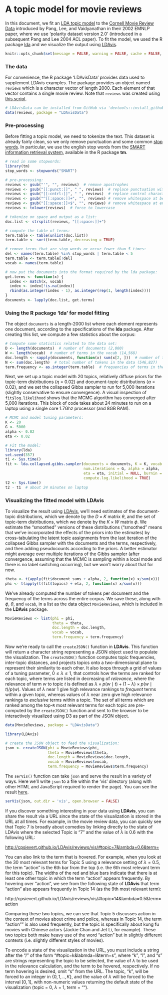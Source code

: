 A topic model for movie reviews
========================================================

In this document, we fit an [LDA topic model](http://en.wikipedia.org/wiki/Latent_Dirichlet_allocation) to the [Cornell Movie Review Data](http://www.cs.cornell.edu/people/pabo/movie-review-data/) introduced by Pang, Lee, and Vaidyanathan in their 2002 EMNLP paper, where we use 'polarity dataset version 2.0' (introduced in a subsequent Pang and Lee 2004 ACL paper). To fit the model, we used the R package [lda](http://cran.r-project.org/web/packages/lda/) and we visualize the output using [LDAvis](https://github.com/cpsievert/LDAvis).

```r
knitr::opts_chunk$set(message = FALSE, warning = FALSE, cache = FALSE, eval = FALSE)
```

### The data

For convenience, the R package 'LDAvisData' provides data used to supplement LDAvis examples. The package provides an object named `reviews` which is a character vector of length 2000. Each element of that vector contains a single movie review. Note that `reviews` was created using [this script](https://github.com/cpsievert/moviereviews/blob/master/data-raw/reviews.R). 

```r
# LDAvisData can be installed from GitHub via 'devtools::install_github("cpsievert/LDAvisData")'
data(reviews, package = "LDAvisData")
```

### Pre-processing

Before fitting a topic model, we need to tokenize the text. This dataset is already fairly clean, so we only remove punctuation and some common [stop words](http://en.wikipedia.org/wiki/Stop_words). In particular, we use the english stop words from the [SMART information retrieval system](http://en.wikipedia.org/wiki/SMART_Information_Retrieval_System), available in the R package **tm**.

```r
# read in some stopwords:
library(tm)
stop_words <- stopwords("SMART")

# pre-processing:
reviews <- gsub("'", "", reviews)  # remove apostrophes
reviews <- gsub("[[:punct:]]", " ", reviews)  # replace punctuation with space
reviews <- gsub("[[:cntrl:]]", " ", reviews)  # replace control characters with space
reviews <- gsub("^[[:space:]]+", "", reviews) # remove whitespace at beginning of documents
reviews <- gsub("[[:space:]]+$", "", reviews) # remove whitespace at end of documents
reviews <- tolower(reviews)  # force to lowercase

# tokenize on space and output as a list:
doc.list <- strsplit(reviews, "[[:space:]]+")

# compute the table of terms:
term.table <- table(unlist(doc.list))
term.table <- sort(term.table, decreasing = TRUE)

# remove terms that are stop words or occur fewer than 5 times:
del <- names(term.table) %in% stop_words | term.table < 5
term.table <- term.table[!del]
vocab <- names(term.table)

# now put the documents into the format required by the lda package:
get.terms <- function(x) {
  index <- match(x, vocab)
  index <- index[!is.na(index)]
  rbind(as.integer(index - 1), as.integer(rep(1, length(index))))
}
documents <- lapply(doc.list, get.terms)
```

### Using the R package 'lda' for model fitting

The object `documents` is a length-2000 list where each element represents one document, according to the specifications of the **lda** package. After creating this list, we compute a few statistics about the corpus:

```r
# Compute some statistics related to the data set:
D <- length(documents)  # number of documents (2,000)
W <- length(vocab)  # number of terms in the vocab (14,568)
doc.length <- sapply(documents, function(x) sum(x[2, ]))  # number of tokens per document [312, 288, 170, 436, 291, ...]
N <- sum(doc.length)  # total number of tokens in the data (546,827)
term.frequency <- as.integer(term.table)  # frequencies of terms in the corpus [8939, 5544, 2411, 2410, 2143, ...]
```

Next, we set up a topic model with 20 topics, relatively diffuse priors for the topic-term distributions ($\eta$ = 0.02) and document-topic distributions ($\alpha$  = 0.02), and we set the collapsed Gibbs sampler to run for 5,000 iterations (slightly conservative to ensure convergence). A visual inspection of `fit$log.likelihood` shows that the MCMC algorithm has converged after 5,000 iterations. This block of code takes about 24 minutes to run on a laptop using a single core 1.7Ghz processor (and 8GB RAM).

```r
# MCMC and model tuning parameters:
K <- 20
G <- 5000
alpha <- 0.02
eta <- 0.02

# Fit the model:
library(lda)
set.seed(357)
t1 <- Sys.time()
fit <- lda.collapsed.gibbs.sampler(documents = documents, K = K, vocab = vocab, 
                                   num.iterations = G, alpha = alpha, 
                                   eta = eta, initial = NULL, burnin = 0,
                                   compute.log.likelihood = TRUE)
t2 <- Sys.time()
t2 - t1  # about 24 minutes on laptop
```

### Visualizing the fitted model with LDAvis

To visualize the result using [LDAvis](https://github.com/cpsievert/LDAvis/), we'll need estimates of the document-topic distributions, which we denote by the $D \times K$ matrix $\theta$, and the set of topic-term distributions, which we denote by the $K \times W$ matrix $\phi$. We estimate the "smoothed" versions of these distributions ("smoothed" means that we've incorporated the effects of the priors into the estimates) by cross-tabulating the latent topic assignments from the last iteration of the collapsed Gibbs sampler with the documents and the terms, respectively, and then adding pseudocounts according to the priors. A better estimator might average over multiple iterations of the Gibbs sampler (after convergence, assuming that the MCMC is sampling within a local mode and there is no label switching occurring), but we won't worry about that for now.

```r
theta <- t(apply(fit$document_sums + alpha, 2, function(x) x/sum(x)))
phi <- t(apply(t(fit$topics) + eta, 2, function(x) x/sum(x)))
```

We've already computed the number of tokens per document and the frequency of the terms across the entire corpus. We save these, along with $\phi$, $\theta$, and `vocab`, in a list as the data object `MovieReviews`, which is included in the **LDAvis** package.

```r
MovieReviews <- list(phi = phi,
                     theta = theta,
                     doc.length = doc.length,
                     vocab = vocab,
                     term.frequency = term.frequency)
```

Now we're ready to call the `createJSON()` function in **LDAvis**. This function will return a character string representing a JSON object used to populate the visualization. The `createJSON()` function computes topic frequencies, inter-topic distances, and projects topics onto a two-dimensional plane to represent their similarity to each other. It also loops through a grid of values of a tuning parameter, $0 \leq \lambda \leq 1$, that controls how the terms are ranked for each topic, where terms are listed in decreasing of *relevance*, where the relevance of term $w$ to topic $t$ is defined as $\lambda \times p(w \mid t) + (1 - \lambda) \times p(w \mid t)/p(w)$. Values of $\lambda$ near 1 give high relevance rankings to *frequent* terms within a given topic, whereas values of $\lambda$ near zero give high relevance rankings to *exclusive* terms within a topic. The set of all terms which are ranked among the top-`R` most relevant terms for each topic are pre-computed by the `createJSON()` function and sent to the browser to be interactively visualized using D3 as part of the JSON object.

```r
data(MovieReviews, package = "LDAvisData")
```

```r
library(LDAvis)

# create the JSON object to feed the visualization:
json <- createJSON(phi = MovieReviews$phi, 
                   theta = MovieReviews$theta, 
                   doc.length = MovieReviews$doc.length, 
                   vocab = MovieReviews$vocab, 
                   term.frequency = MovieReviews$term.frequency)
```

The `serVis()` function can take `json` and serve the result in a variety of ways. Here we'll write `json` to a file within the 'vis' directory (along with other HTML and JavaScript required to render the page). You can see the result [here](http://cpsievert.github.io/LDAvis/reviews/vis).

```r
serVis(json, out.dir = 'vis', open.browser = FALSE)
```

If you discover something interesting in your data using **LDAvis**, you can share the result via a URL since the state of the visualization is stored in the URL at all times. For example, in the movie review data, you can quickly see that Topic 7 is broadly about comedies by linking directly to the state of LDAvis where the selected Topic is "7" and the value of $\lambda$ is 0.6 with the following URL:

[http://cpsievert.github.io/LDAvis/reviews/vis/#topic=7&lambda=0.6&term=](http://cpsievert.github.io/LDAvis/reviews/vis/#topic=7&lambda=0.6&term=)

You can also link to the term that is hovered. For example, when you look at the 30 most relevant terms for Topic 5 using a relevance setting of $\lambda = 0.5$, the term "action" is the 6th bar from the top (i.e. the 6th most relevant term for this topic). The widths of the red and blue bars indicate that there is at least one other topic in which the term "action" appears frequently. By hovering over "action", we see from the following state of **LDAvis** that term "action" also appears frequently in Topic 14 (as the 9th most relevant term):

http://cpsievert.github.io/LDAvis/reviews/vis/#topic=14&lambda=0.5&term=action

Comparing these two topics, we can see that Topic 5 discusses action in the context of movies about crime and police, whereas in Topic 14, the term "action"" is also used frequently, but the topic is specifically about kung fu movies with Chinese actors (Jackie Chan and Jet Li, for example). These two topics both make heavy use of the word "action" but in slightly different contexts (i.e. slightly different styles of movies).

To encode a state of the visualization in the URL, you must include a string after the "/" of the form "#topic=k&labmda=l&term=s", where "k", "l", and "s" are strings representing the topic to be selected, the value of $\lambda$ to be used in the relevance calculation, and the term to be hovered, respectively. If no term hovering is desired, omit "s" from the URL. The topic, "k", will be forced to an integer in $\{0, 1, .., K\}$, and the value of $\lambda$ will be forced to the interval $[0, 1]$, with non-numeric values returning the default state of the visualization (topic = 0, $\lambda$ = 1, term = "").